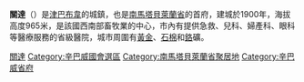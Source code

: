 {{Infobox settlement
| official_name = 關達
| native_name = Gwanda
| other_name = 
| settlement_type = 城鎮
| image_skyline = 
| imagesize = 
| image_caption = 
| image_flag = 
| flag_size = 
| image_seal = 
| seal_size = 
| image_shield = 
| shield_size = 
| image_blank_emblem = 
| blank_emblem_type = 
| blank_emblem_size = 
| nickname = 
| motto = 
| image_map = 
| mapsize = 
| map_caption = 
| pushpin_map = Zimbabwe
| pushpin_map_caption = 關達在辛巴威的位置
| subdivision_type1 = 國家
| subdivision_type2 = 省份
| subdivision_type3 = 區份
| subdivision_name1 = [[辛巴威|辛巴威]]
| subdivision_name2 = [[南馬塔貝萊蘭省|南馬塔貝萊蘭省]]
| subdivision_name3 = [[關達區|關達區]]
| established_title = 
| established_date = 
| government_footnotes = 
| government_type = 
| area_footnotes = 
| area_magnitude = 
| area_total_km2 =
| area_land_km2 = 
| area_water_km2 = 
| area_water_percent = 
| elevation_footnotes = 
| elevation_m = 1001
| elevation_ft = 
| population_total = 20227
| population_as_of = 2012
| population_footnotes = 
| population_density_km2 = auto
| population_note = 
| postal_code_type =
| postal_code = 
| area_code = 
| website = 
| footnotes = 
| timezone = [[中非時間|CAT]]
| utc_offset = +2
| timezone_DST = 
| utc_offset_DST = 
| blank_name = [[柯本气候分类法|氣候]]
| blank_info = [[半干旱气候|半干旱气候]]
| blank1_name = 
| blank1_info = 
}}

'''關達'''（{{lang-en|Gwanda}}）是[[津巴布韋|津巴布韋]]的城鎮，也是[[南馬塔貝萊蘭省|南馬塔貝萊蘭省]]的首府，建城於1900年，海拔高度965米，是該國西南部畜牧業的中心，市內有提供急救、兒科、婦產科、眼科等醫療服務的省級醫院，城市周圍有[[黃金|黃金]]、[[石棉|石棉]]和[[鉻|鉻]]礦。

{{辛巴威行政區劃}}

{{DEFAULTSORT:Gwanda}}
[[Category:關達|]]
[[Category:辛巴威國會選區|Category:辛巴威國會選區]]
[[Category:南馬塔貝萊蘭省聚居地|Category:南馬塔貝萊蘭省聚居地]]
[[Category:辛巴威省府|Category:辛巴威省府]]